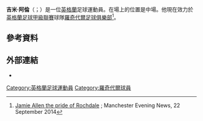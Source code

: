 '''吉米·阿倫'''（{{lang-en|Jamie Allen}}；{{bd|1995年|1月29日}}）是一位[[英格蘭|英格蘭]]足球運動員。在場上的位置是中場。他現在效力於[[英格蘭足球甲級聯賽|英格蘭足球甲級聯賽]]球隊[[羅奇代爾足球俱樂部|羅奇代爾足球俱樂部]]<ref>[http://www.manchestereveningnews.co.uk/sport/football/jamie-allen-pride-rochdale-7811565 Jamie Allen the pride of Rochdale] {{Wayback|url=http://www.manchestereveningnews.co.uk/sport/football/jamie-allen-pride-rochdale-7811565 |date=20160304112106 }}; Manchester Evening News, 22 September 2014</ref>。
==參考資料==
{{Reflist}}

==外部連結==
*{{soccerbase|65424}}

{{DEFAULTSORT:Allen, Jamie}}
[[Category:英格蘭足球運動員|Category:英格蘭足球運動員]]
[[Category:羅奇代爾球員|Category:羅奇代爾球員]]
{{Sport-bio-stub}}